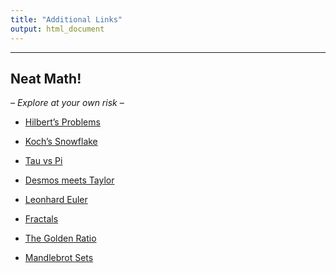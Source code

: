 ```yaml
---
title: "Additional Links"
output: html_document
---
```


<hr>

## Neat Math!
*-- Explore at your own risk --* 

* [Hilbert's Problems](https://en.m.wikipedia.org/wiki/Hilbert%27s_problems)

* [Koch's Snowflake](https://www.cut-the-knot.org/WhatIs/Infinity/Length-Area.shtml)

* [Tau vs Pi](https://www.scientificamerican.com/article/let-s-use-tau-it-s-easier-than-pi/)

* [Desmos meets Taylor](https://www.desmos.com/calculator/oiexhzavjp)

* [Leonhard Euler](http://www-history.mcs.st-and.ac.uk/Biographies/Euler.html)

* [Fractals](https://mathigon.org/world/Fractals)

* [The Golden Ratio](http://mathworld.wolfram.com/GoldenRatio.html)

* [Mandlebrot Sets](http://math.bu.edu/DYSYS/explorer/index.html)